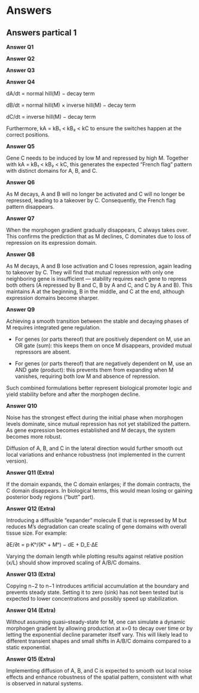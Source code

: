 
# Answers

## Answers partical 1

**Answer Q1**
  
  

**Answer Q2**
  
  

**Answer Q3**
  
  

**Answer Q4**
  
  dA/dt = normal hill(M) − decay term

dB/dt = normal hill(M) × inverse hill(M) − decay term

dC/dt = inverse hill(M) − decay term

Furthermore, kA = kB₁ \< kB₂ \< kC to ensure the switches happen at the
correct positions.

**Answer Q5**
  
  Gene C needs to be induced by low M and repressed by high M. Together
with kA = kB₁ \< kB₂ \< kC, this generates the expected “French flag”
pattern with distinct domains for A, B, and C.

**Answer Q6**
  
  As M decays, A and B will no longer be activated and C will no longer be
repressed, leading to a takeover by C. Consequently, the French flag
pattern disappears.

**Answer Q7**
  
  When the morphogen gradient gradually disappears, C always takes over.
This confirms the prediction that as M declines, C dominates due to loss
of repression on its expression domain.

**Answer Q8**
  
  As M decays, A and B lose activation and C loses repression, again
leading to takeover by C. They will find that mutual repression with
only one neighboring gene is insufficient — stability requires each gene
to repress both others (A repressed by B and C, B by A and C, and C by A
                        and B). This maintains A at the beginning, B in the middle, and C at the
end, although expression domains become sharper.

**Answer Q9**
  
  Achieving a smooth transition between the stable and decaying phases of
M requires integrated gene regulation.

- For genes (or parts thereof) that are positively dependent on M, use
an OR gate (sum): this keeps them on once M disappears, provided
mutual repressors are absent.

- For genes (or parts thereof) that are negatively dependent on M, use
an AND gate (product): this prevents them from expanding when M
vanishes, requiring both low M and absence of repression.

Such combined formulations better represent biological promoter
logic and yield stability before and after the morphogen decline.

**Answer Q10**
  
  Noise has the strongest effect during the initial phase when morphogen
levels dominate, since mutual repression has not yet stabilized the
pattern. As gene expression becomes established and M decays, the system
becomes more robust.

Diffusion of A, B, and C in the lateral direction would further smooth
out local variations and enhance robustness (not implemented in the
                                             current version).

**Answer Q11 (Extra)**
  
  If the domain expands, the C domain enlarges; if the domain contracts,
the C domain disappears. In biological terms, this would mean losing or
gaining posterior body regions (“butt” part).

**Answer Q12 (Extra)**
  
  Introducing a diffusible “expander” molecule E that is repressed by M
but reduces M’s degradation can create scaling of gene domains with
overall tissue size. For example:
  
  ∂E/∂t = p·Kʰ/(Kʰ + Mʰ) − dE + D_E·ΔE

Varying the domain length while plotting results against relative
position (x/L) should show improved scaling of A/B/C domains.

**Answer Q13 (Extra)**
  
  Copying n−2 to n−1 introduces artificial accumulation at the boundary
and prevents steady state. Setting it to zero (sink) has not been tested
but is expected to lower concentrations and possibly speed up
stabilization.

**Answer Q14 (Extra)**
  
  Without assuming quasi–steady-state for M, one can simulate a dynamic
morphogen gradient by allowing production at x=0 to decay over time or
by letting the exponential decline parameter itself vary. This will
likely lead to different transient shapes and small shifts in A/B/C
domains compared to a static exponential.

**Answer Q15 (Extra)**
  
  Implementing diffusion of A, B, and C is expected to smooth out local
noise effects and enhance robustness of the spatial pattern, consistent
with what is observed in natural systems.
